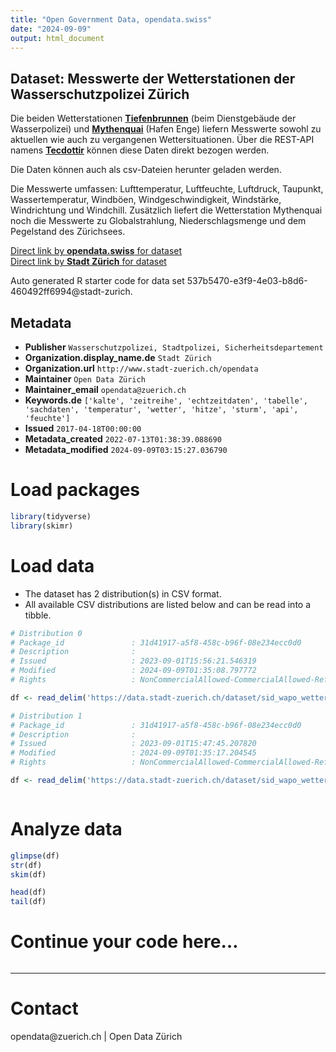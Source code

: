 ```yaml
---
title: "Open Government Data, opendata.swiss"
date: "2024-09-09"
output: html_document
---
```


## Dataset: Messwerte der Wetterstationen der Wasserschutzpolizei Zürich

Die beiden Wetterstationen [**Tiefenbrunnen**](https://www.tecson-data.ch/zurich/tiefenbrunnen/index.php) (beim Dienstgebäude der Wasserpolizei) und [**Mythenquai**](https://www.tecson-data.ch/zurich/mythenquai/index.php) (Hafen Enge) liefern Messwerte sowohl zu aktuellen wie auch zu vergangenen Wettersituationen. Über die REST-API namens [**Tecdottir**](https://data.stadt-zuerich.ch/showcase/wetterstation-api) können diese Daten direkt bezogen werden.

Die Daten können auch als csv-Dateien herunter geladen werden.

Die Messwerte umfassen: Lufttemperatur, Luftfeuchte, Luftdruck, Taupunkt, Wassertemperatur, Windböen, Windgeschwindigkeit, Windstärke, Windrichtung und Windchill. Zusätzlich liefert die Wetterstation Mythenquai noch die Messwerte zu Globalstrahlung, Niederschlagsmenge und dem Pegelstand des Zürichsees.


[Direct link by **opendata.swiss** for dataset](https://opendata.swiss/de/dataset/messwerte-der-wetterstationen-der-wasserschutzpolizei-zurich2)<br>
[Direct link by **Stadt Zürich** for dataset](https://data.stadt-zuerich.ch/dataset/sid_wapo_wetterstationen)

Auto generated R starter code for data set 537b5470-e3f9-4e03-b8d6-460492ff6994@stadt-zurich.

## Metadata

- **Publisher** `Wasserschutzpolizei, Stadtpolizei, Sicherheitsdepartement`
- **Organization.display_name.de** `Stadt Zürich`
- **Organization.url** `http://www.stadt-zuerich.ch/opendata`
- **Maintainer** `Open Data Zürich`
- **Maintainer_email** `opendata@zuerich.ch`
- **Keywords.de** `['kalte', 'zeitreihe', 'echtzeitdaten', 'tabelle', 'sachdaten', 'temperatur', 'wetter', 'hitze', 'sturm', 'api', 'feuchte']`
- **Issued** `2017-04-18T00:00:00`
- **Metadata_created** `2022-07-13T01:38:39.088690`
- **Metadata_modified** `2024-09-09T03:15:27.036790`


# Load packages

```r

library(tidyverse)
library(skimr)

```

# Load data

-   The dataset has 2 distribution(s) in CSV format.
-   All available CSV distributions are listed below and can be read into a tibble.

```r

# Distribution 0
# Package_id               : 31d41917-a5f8-458c-b96f-08e234ecc0d0
# Description              : 
# Issued                   : 2023-09-01T15:56:21.546319
# Modified                 : 2024-09-09T01:35:08.797772
# Rights                   : NonCommercialAllowed-CommercialAllowed-ReferenceNotRequired

df <- read_delim('https://data.stadt-zuerich.ch/dataset/sid_wapo_wetterstationen/download/messwerte_mythenquai_seit2007-heute.csv')

# Distribution 1
# Package_id               : 31d41917-a5f8-458c-b96f-08e234ecc0d0
# Description              : 
# Issued                   : 2023-09-01T15:47:45.207820
# Modified                 : 2024-09-09T01:35:17.204545
# Rights                   : NonCommercialAllowed-CommercialAllowed-ReferenceNotRequired

df <- read_delim('https://data.stadt-zuerich.ch/dataset/sid_wapo_wetterstationen/download/messwerte_tiefenbrunnen_seit2007-heute.csv')



```

# Analyze data

```r

glimpse(df)
str(df)
skim(df)

head(df)
tail(df)

```

# Continue your code here...

```r

```

------------------------------------------------------------------------

# Contact

opendata@zuerich.ch | Open Data Zürich
